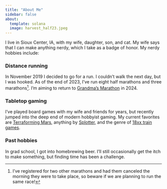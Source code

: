```yaml
---
title: "About Me"
sidebar: false
about:
  template: solana
  image: harvest_half23.jpeg
---
```


I live in Sioux Center, IA, with my wife, daughter, son, and cat. My wife says that I can make anything nerdy, which I take as a badge of honor. My nerdy hobbies include:

### Distance running

In November 2019 I decided to go for a run. I couldn't walk the next day, but I was hooked. As of the end of 2023, I've run eight half marathons and three marathons[^1]. I'm aiming to return to [Grandma's Marathon](https://grandmasmarathon.com) in 2024.

[^1]: I've registered for two other marathons and had them canceled the morning they were to take place, so beware if we are planning to run the same race!

### Tabletop gaming

I've played board games with my wife and friends for years, but recently jumped into the deep end of modern hobbyist gaming. My current favorites are [Terraforming Mars](https://boardgamegeek.com/boardgame/167791/terraforming-mars), anything by [Splotter](https://splottershop.com), and the genre of [18xx train games](https://18xx.games).

### Past hobbies

In grad school, I got into homebrewing beer. I'll still occasionally get the itch to make something, but finding time has been a challenge.